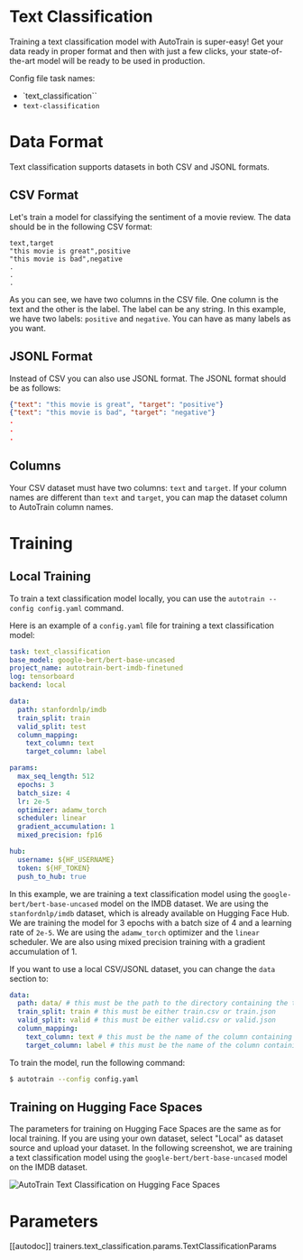 # Text Classification

Training a text classification model with AutoTrain is super-easy! Get your data ready in
proper format and then with just a few clicks, your state-of-the-art model will be ready to
be used in production.

Config file task names:
- `text_classification``
- `text-classification`

# Data Format

Text classification supports datasets in both CSV and JSONL formats.

## CSV Format
Let's train a model for classifying the sentiment of a movie review. The data should be
in the following CSV format:

```csv
text,target
"this movie is great",positive
"this movie is bad",negative
.
.
.
```

As you can see, we have two columns in the CSV file. One column is the text and the other
is the label. The label can be any string. In this example, we have two labels: `positive`
and `negative`. You can have as many labels as you want.


## JSONL Format
Instead of CSV you can also use JSONL format. The JSONL format should be as follows:

```json
{"text": "this movie is great", "target": "positive"}
{"text": "this movie is bad", "target": "negative"}
.
.
.
```

## Columns

Your CSV dataset must have two columns: `text` and `target`.
If your column names are different than `text` and `target`, you can map the dataset column to AutoTrain column names.

# Training

## Local Training

To train a text classification model locally, you can use the `autotrain --config config.yaml` command.

Here is an example of a `config.yaml` file for training a text classification model:

```yaml
task: text_classification
base_model: google-bert/bert-base-uncased
project_name: autotrain-bert-imdb-finetuned
log: tensorboard
backend: local

data:
  path: stanfordnlp/imdb
  train_split: train
  valid_split: test
  column_mapping:
    text_column: text
    target_column: label

params:
  max_seq_length: 512
  epochs: 3
  batch_size: 4
  lr: 2e-5
  optimizer: adamw_torch
  scheduler: linear
  gradient_accumulation: 1
  mixed_precision: fp16

hub:
  username: ${HF_USERNAME}
  token: ${HF_TOKEN}
  push_to_hub: true
```

In this example, we are training a text classification model using the `google-bert/bert-base-uncased` model on the IMDB dataset. 
We are using the `stanfordnlp/imdb` dataset, which is already available on Hugging Face Hub. 
We are training the model for 3 epochs with a batch size of 4 and a learning rate of `2e-5`. 
We are using the `adamw_torch` optimizer and the `linear` scheduler. 
We are also using mixed precision training with a gradient accumulation of 1.

If you want to use a local CSV/JSONL dataset, you can change the `data` section to:

```yaml
data:
  path: data/ # this must be the path to the directory containing the train and valid files
  train_split: train # this must be either train.csv or train.json
  valid_split: valid # this must be either valid.csv or valid.json
  column_mapping:
    text_column: text # this must be the name of the column containing the text
    target_column: label # this must be the name of the column containing the target
```

To train the model, run the following command:

```bash
$ autotrain --config config.yaml
```

## Training on Hugging Face Spaces

The parameters for training on Hugging Face Spaces are the same as for local training. 
If you are using your own dataset, select "Local" as dataset source and upload your dataset.
In the following screenshot, we are training a text classification model using the `google-bert/bert-base-uncased` model on the IMDB dataset.

![AutoTrain Text Classification on Hugging Face Spaces](https://raw.githubusercontent.com/huggingface/autotrain-advanced/main/static/autotrain_text_classification.png)

# Parameters

[[autodoc]] trainers.text_classification.params.TextClassificationParams
